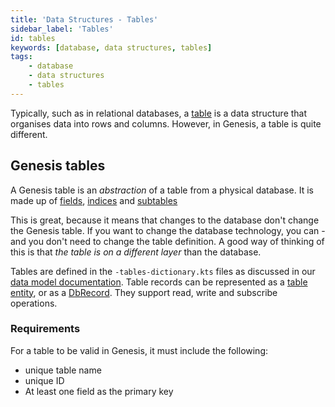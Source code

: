```yaml
---
title: 'Data Structures - Tables'
sidebar_label: 'Tables'
id: tables
keywords: [database, data structures, tables]
tags:
    - database
    - data structures
    - tables
---
```


Typically, such as in relational databases, a [table](../../../database/fields-tables-views/tables/) is a data structure that organises data into rows and columns.
However, in Genesis, a table is quite different.

## Genesis tables


A Genesis table is an _abstraction_ of a table from a physical database. It is made up of [fields](/database/fields-tables-views/tables/tables-basics/#field-types), [indices](../../../database/data-structures/indices/) and [subtables](../../../database/fields-tables-views/tables/tables-advanced/#subtables)

This is great, because it means that changes to the database don't change the Genesis table. If you want to change the database technology, you can - and you don't need to change the table definition. A good way of thinking of this is that _the table is on a different layer_ than the database.

Tables are defined in the `-tables-dictionary.kts` files as discussed in our [data model documentation](../../../database/fields-tables-views/tables/tables-basics). Table records can be represented as a [table entity](../../../database/data-types/table-entities/), or as a [DbRecord](../../../database/data-types/dbrecord/).
They support read, write and subscribe operations.


### Requirements

For a table to be valid in Genesis, it must include the following:
- unique table name
- unique ID
- At least one field as the primary key


